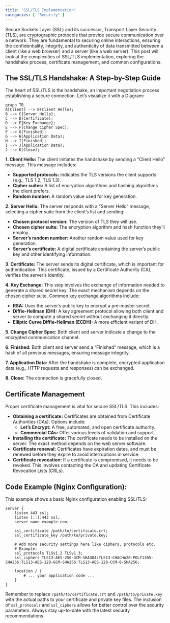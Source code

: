 ```yaml
---
title: "SSL/TLS Implementation"
categories: [ "Security" ]
---
```


Secure Sockets Layer (SSL) and its successor, Transport Layer Security (TLS), are cryptographic protocols that provide secure communication over a network. They are fundamental to securing online interactions, ensuring the confidentiality, integrity, and authenticity of data transmitted between a client (like a web browser) and a server (like a web server). This post will look at the complexities of SSL/TLS implementation, exploring the handshake process, certificate management, and common configurations.

## The SSL/TLS Handshake: A Step-by-Step Guide

The heart of SSL/TLS is the handshake, an important negotiation process establishing a secure connection. Let's visualize it with a Diagram:

```mermaid
graph TB
A[Client] --> B(Client Hello);
B --> C{Server Hello};
C --> D[Certificate];
D --> E{Key Exchange};
E --> F[Change Cipher Spec];
F --> G[Finished];
G --> H(Application Data);
H --> I[Finished];
I --> J(Application Data);
J --> K[Close];
```

**1. Client Hello:** The client initiates the handshake by sending a "Client Hello" message. This message includes:

-   **Supported protocols:** Indicates the TLS versions the client supports (e.g., TLS 1.2, TLS 1.3).
-   **Cipher suites:** A list of encryption algorithms and hashing algorithms the client prefers.
-   **Random number:** A random value used for key generation.

**2. Server Hello:** The server responds with a "Server Hello" message, selecting a cipher suite from the client's list and sending:

-   **Chosen protocol version:** The version of TLS they will use.
-   **Chosen cipher suite:** The encryption algorithm and hash function they'll employ.
-   **Server's random number:** Another random value used for key generation.
-   **Server's certificate:** A digital certificate containing the server's public key and other identifying information.

**3. Certificate:** The server sends its digital certificate, which is important for authentication. This certificate, issued by a Certificate Authority (CA), verifies the server's identity.

**4. Key Exchange:** This step involves the exchange of information needed to generate a shared secret key. The exact mechanism depends on the chosen cipher suite. Common key exchange algorithms include:

-   **RSA:** Uses the server's public key to encrypt a pre-master secret.
-   **Diffie-Hellman (DH):** A key agreement protocol allowing both client and server to compute a shared secret without exchanging it directly.
-   **Elliptic Curve Diffie-Hellman (ECDH):** A more efficient variant of DH.

**5. Change Cipher Spec:** Both client and server indicate a change to the encrypted communication channel.

**6. Finished:** Both client and server send a "Finished" message, which is a hash of all previous messages, ensuring message integrity.

**7. Application Data:** After the handshake is complete, encrypted application data (e.g., HTTP requests and responses) can be exchanged.

**8. Close:** The connection is gracefully closed.

## Certificate Management

Proper certificate management is vital for secure SSL/TLS. This includes:

-   **Obtaining a certificate:** Certificates are obtained from Certificate Authorities (CAs). Options include:
    -   **Let's Encrypt:** A free, automated, and open certificate authority.
    -   **Commercial CAs:** Offer various levels of validation and support.
-   **Installing the certificate:** The certificate needs to be installed on the server. The exact method depends on the web server software.
-   **Certificate renewal:** Certificates have expiration dates, and must be renewed before they expire to avoid interruptions in service.
-   **Certificate revocation:** If a certificate is compromised, it needs to be revoked. This involves contacting the CA and updating Certificate Revocation Lists (CRLs).

## Code Example (Nginx Configuration):

This example shows a basic Nginx configuration enabling SSL/TLS:

``` nginx
server {
    listen 443 ssl;
    listen [::]:443 ssl;
    server_name example.com;

    ssl_certificate /path/to/certificate.crt;
    ssl_certificate_key /path/to/private.key;

    # Add more security settings here like ciphers, protocols etc.
    # Example:
    ssl_protocols TLSv1.2 TLSv1.3;
    ssl_ciphers TLS13-AES-256-GCM-SHA384:TLS13-CHACHA20-POLY1305-SHA256:TLS13-AES-128-GCM-SHA256:TLS13-AES-128-CCM-8-SHA256;

    location / {
        # ... your application code ...
    }
}
```

Remember to replace `/path/to/certificate.crt` and `/path/to/private.key` with the actual paths to your certificate and private key files. The inclusion of `ssl_protocols` and `ssl_ciphers` allows for better control over the security parameters. Always stay up-to-date with the latest security recommendations.